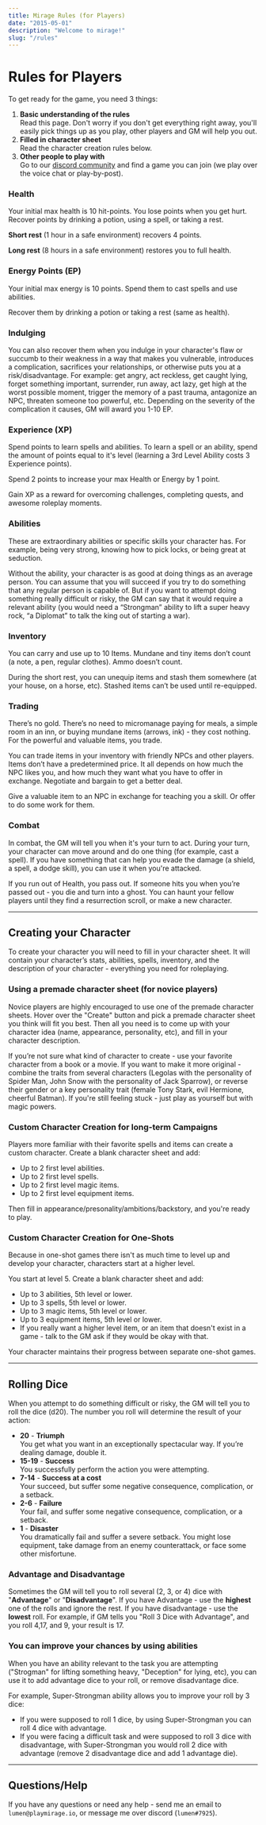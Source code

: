 ```yaml
---
title: Mirage Rules (for Players)
date: "2015-05-01"
description: "Welcome to mirage!"
slug: "/rules"
---
```



# Rules for Players

To get ready for the game, you need 3 things:

1. **Basic understanding of the rules**  
Read this page. Don't worry if you don't get everything right away, you'll easily pick things up as you play, other players and GM will help you out.
2. **Filled in character sheet**  
Read the character creation rules below.
3. **Other people to play with**  
Go to our [discord community](https://discord.gg/zt4N23d) and find a game you can join  (we play over the voice chat or play-by-post).

<div className="columns">

### Health
Your initial max health is 10 hit-points. You lose points when you get hurt. Recover points by drinking a potion, using a spell, or taking a rest.

**Short rest** (1 hour in a safe environment) recovers 4 points.

**Long rest** (8 hours in a safe environment) restores you to full health.

### Energy Points (EP)
Your initial max energy is 10 points. Spend them to cast spells and use abilities.

Recover them by drinking a potion or taking a rest (same as health).

### Indulging
You can also recover them when you indulge in your character's flaw or succumb to their weakness in a way that makes you vulnerable, introduces a complication, sacrifices your relationships, or otherwise puts you at a risk/disadvantage. For example: get angry, act reckless, get caught lying, forget something important, surrender, run away, act lazy, get high at the worst possible moment, trigger the memory of a past trauma, antagonize an NPC, threaten someone too powerful, etc. Depending on the severity of the complication it causes, GM will award you  1-10 EP.


### Experience (XP)
Spend points to learn spells and abilities. To learn a spell or an ability, spend the amount of points equal to it's level (learning a 3rd Level Ability costs 3 Experience points).

Spend 2 points to increase your max Health or Energy by 1 point.

Gain XP as a reward for overcoming challenges, completing quests, and awesome roleplay moments.

<div class="column-break"></div>

### Abilities
These are extraordinary abilities or specific skills your character has. For example, being very strong, knowing how to pick locks, or being great at seduction.


Without the ability, your character is as good at doing things as an average person. You can assume that you will succeed if you try to do something that any regular person is capable of. But if you want to attempt doing something really difficult or risky, the GM can say that it would require a relevant ability (you would need a   “Strongman” ability to lift a super heavy rock, “a Diplomat” to talk the king out of starting a war).

### Inventory
You can carry and use up to 10 Items. Mundane and tiny items don’t count (a note, a pen, regular clothes). Ammo doesn’t count.

During the short rest, you can unequip items and stash them somewhere (at your house, on a horse, etc). Stashed items can’t be used until re-equipped.

### Trading
There’s no gold. There’s no need to micromanage paying for meals, a simple room in an inn, or buying mundane items (arrows, ink) - they cost nothing. For the powerful and valuable items, you trade.

You can trade items in your inventory with friendly NPCs and other players. Items don’t have a predetermined price. It all depends on how much the NPC likes you, and how much they want what you have to offer in exchange. Negotiate and bargain to get a better deal.

Give a valuable item to an NPC in exchange for teaching you a skill. Or offer to do some work for them.

### Combat
In combat, the GM will tell you when it's your turn to act. During your turn, your character can move around and do one thing (for example, cast a spell). If you have something that can help you evade the damage (a shield, a spell, a  dodge skill), you can use it when you're attacked. 

If you run out of Health, you pass out. If someone hits you when you’re passed out - you die and turn into a ghost. You can haunt your fellow players until they find a resurrection scroll, or make a new character.

</div>

----

## Creating your Character

To create your character you will need to fill in your <Link to="/character-sheet">character sheet</Link>. It will contain your character’s stats, abilities, spells, inventory, and the description of your character - everything you need for roleplaying.

### Using a premade character sheet (for novice players)
Novice players are highly encouraged to use one of the premade character sheets. Hover over the "Create" button and pick a premade character sheet you think will fit you best. Then all you need is to come up with your character idea (name, appearance, personality, etc), and fill in your character description.

If you’re not sure what kind of character to create - use your favorite character from a book or a movie. If you want to make it more original - combine the traits from several characters (Legolas with the personality of Spider Man, John Snow with the personality of Jack Sparrow), or reverse their gender or a key personality trait (female Tony Stark, evil Hermione, cheerful Batman). If you're still feeling stuck - just play as yourself but with magic powers.

### Custom Character Creation for long-term Campaigns
Players more familiar with their favorite spells and items can create a custom character. Create a blank character sheet and add:

- Up to 2 first level abilities.
- Up to 2 first level spells.
- Up to 2 first level magic items.
- Up to 2 first level equipment items.

Then fill in appearance/presonality/ambitions/backstory, and you're ready to play.


### Custom Character Creation for One-Shots
Because in one-shot games there isn't as much time to level up and develop your character, characters start at a higher level.

You start at level 5. Create a blank character sheet and add:

- Up to 3 abilities, 5th level or lower.
- Up to 3 spells, 5th level or lower.
- Up to 3 magic items, 5th level or lower.
- Up to 3 equipment items, 5th level or lower.
- If you really want a higher level item, or an item that doesn't exist in a game - talk to the GM ask if they would be okay with that.

Your character maintains their progress between separate one-shot games.

----

## Rolling Dice

When you attempt to do something difficult or risky, the GM will tell you to roll the dice (d20). The number you roll will determine the result of your action:

- **20** - **Triumph**  
You get what you want in an exceptionally spectacular way. If you’re dealing damage, double it.
- **15-19** - **Success**  
You successfully perform the action you were attempting.
- **7-14** - **Success at a cost**  
Your succeed, but suffer some negative consequence, complication, or a setback.
- **2-6** - **Failure**  
Your fail, and suffer some negative consequence, complication, or a setback.
- **1** - **Disaster**  
You dramatically fail and suffer a severe setback. You might lose equipment, take damage from an enemy counterattack, or face some other misfortune.

### Advantage and Disadvantage
Sometimes the GM will tell you to roll several (2, 3, or 4) dice with "**Advantage**" or "**Disadvantage**". If you have Advantage - use the **highest** one of the rolls and ignore the rest. If you have disadvantage - use the **lowest** roll. For example, if GM tells you "Roll 3 Dice with Advantage", and you roll 4,17, and 9, your result is 17.

### You can improve your chances by using abilities
When you have an ability relevant to the task you are attempting ("Strogman" for lifting something heavy, "Deception" for lying, etc), you can use it to add advantage dice to your roll, or remove disadvantage dice.

For example, Super-Strongman ability allows you to improve your roll by 3 dice:

- If you were supposed to roll 1 dice, by using Super-Strongman you can roll 4 dice with advantage.
- If you were facing a difficult task and were supposed to roll 3 dice with disadvantage, with Super-Strongman you would roll 2 dice with advantage (remove 2 disadvantage dice and add 1 advantage die).

---

## Questions/Help
If you have any questions or need any help - send me an email to `lumen@playmirage.io`, or message me over discord (`lumen#7925`).
